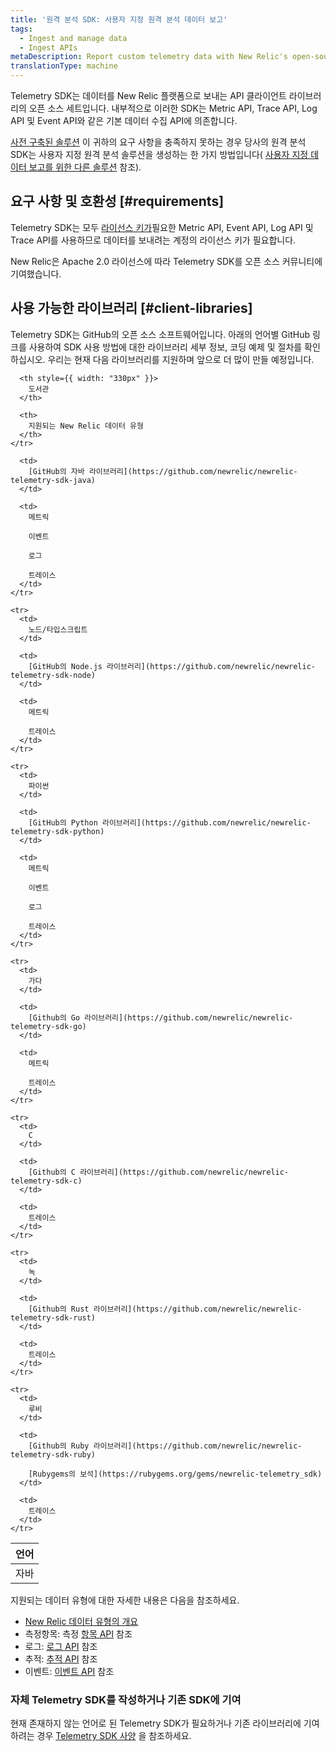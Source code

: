 ```yaml
---
title: '원격 분석 SDK: 사용자 지정 원격 분석 데이터 보고'
tags:
  - Ingest and manage data
  - Ingest APIs
metaDescription: Report custom telemetry data with New Relic's open-source Telemetry SDKs.
translationType: machine
---
```


Telemetry SDK는 데이터를 New Relic 플랫폼으로 보내는 API 클라이언트 라이브러리의 오픈 소스 세트입니다. 내부적으로 이러한 SDK는 Metric API, Trace API, Log API 및 Event API와 같은 기본 데이터 수집 API에 의존합니다.

[사전 구축된 솔루션](https://newrelic.com/instant-observability) 이 귀하의 요구 사항을 충족하지 못하는 경우 당사의 원격 분석 SDK는 사용자 지정 원격 분석 솔루션을 생성하는 한 가지 방법입니다( [사용자 지정 데이터 보고를 위한 다른 솔루션](/docs/data-apis/custom-data/intro-custom-data) 참조).

## 요구 사항 및 호환성 [#requirements]

Telemetry SDK는 모두 [라이선스 키가](/docs/apis/intro-apis/new-relic-api-keys/#license-key)필요한 Metric API, Event API, Log API 및 Trace API를 사용하므로 데이터를 보내려는 계정의 라이선스 키가 필요합니다.

<Callout variant="tip">
  New Relic은 Apache 2.0 라이선스에 따라 Telemetry SDK를 오픈 소스 커뮤니티에 기여했습니다.
</Callout>

## 사용 가능한 라이브러리 [#client-libraries]

Telemetry SDK는 GitHub의 오픈 소스 소프트웨어입니다. 아래의 언어별 GitHub 링크를 사용하여 SDK 사용 방법에 대한 라이브러리 세부 정보, 코딩 예제 및 절차를 확인하십시오. 우리는 현재 다음 라이브러리를 지원하며 앞으로 더 많이 만들 예정입니다.

<table>
  <thead>
    <tr>
      <th style={{ width: "190px" }}>
        언어
      </th>

      <th style={{ width: "330px" }}>
        도서관
      </th>

      <th>
        지원되는 New Relic 데이터 유형
      </th>
    </tr>
  </thead>

  <tbody>
    <tr>
      <td>
        자바
      </td>

      <td>
        [GitHub의 자바 라이브러리](https://github.com/newrelic/newrelic-telemetry-sdk-java)
      </td>

      <td>
        메트릭

        이벤트

        로그

        트레이스
      </td>
    </tr>

    <tr>
      <td>
        노드/타입스크립트
      </td>

      <td>
        [GitHub의 Node.js 라이브러리](https://github.com/newrelic/newrelic-telemetry-sdk-node)
      </td>

      <td>
        메트릭

        트레이스
      </td>
    </tr>

    <tr>
      <td>
        파이썬
      </td>

      <td>
        [GitHub의 Python 라이브러리](https://github.com/newrelic/newrelic-telemetry-sdk-python)
      </td>

      <td>
        메트릭

        이벤트

        로그

        트레이스
      </td>
    </tr>

    <tr>
      <td>
        가다
      </td>

      <td>
        [Github의 Go 라이브러리](https://github.com/newrelic/newrelic-telemetry-sdk-go)
      </td>

      <td>
        메트릭

        트레이스
      </td>
    </tr>

    <tr>
      <td>
        C
      </td>

      <td>
        [Github의 C 라이브러리](https://github.com/newrelic/newrelic-telemetry-sdk-c)
      </td>

      <td>
        트레이스
      </td>
    </tr>

    <tr>
      <td>
        녹
      </td>

      <td>
        [Github의 Rust 라이브러리](https://github.com/newrelic/newrelic-telemetry-sdk-rust)
      </td>

      <td>
        트레이스
      </td>
    </tr>

    <tr>
      <td>
        루비
      </td>

      <td>
        [Github의 Ruby 라이브러리](https://github.com/newrelic/newrelic-telemetry-sdk-ruby)

        [Rubygems의 보석](https://rubygems.org/gems/newrelic-telemetry_sdk)
      </td>

      <td>
        트레이스
      </td>
    </tr>
  </tbody>
</table>

지원되는 데이터 유형에 대한 자세한 내용은 다음을 참조하세요.

* [New Relic 데이터 유형의 개요](/docs/telemetry-data-platform/ingest-manage-data/understand-data/new-relic-data-types)
* 측정항목: 측정 [항목 API](/docs/data-ingest-apis/get-data-new-relic/metric-api/introduction-metric-api) 참조
* 로그: [로그 API](/docs/telemetry-data-platform/get-data/apis/introduction-log-api) 참조
* 추적: [추적 API](/docs/understand-dependencies/distributed-tracing/trace-api/introduction-trace-api) 참조
* 이벤트: [이벤트 API](/docs/telemetry-data-platform/ingest-manage-data/ingest-apis/intro-event-api) 참조

### 자체 Telemetry SDK를 작성하거나 기존 SDK에 기여

현재 존재하지 않는 언어로 된 Telemetry SDK가 필요하거나 기존 라이브러리에 기여하려는 경우 [Telemetry SDK 사양](https://github.com/newrelic/newrelic-telemetry-sdk-specs) 을 참조하세요.